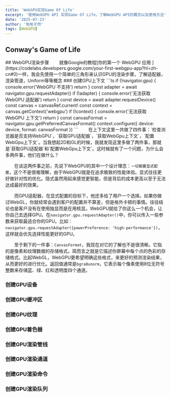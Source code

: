 ```yaml
---
title: 'WebGPU实现Game Of Life'
excerpt: '使用WebGPU API 实现Game Of Life，了解WebGPU API的概念以及使用方法'
date: '2025-07-23'
author: '匆匆孑然'
tags: [WebGPU]
---
```



## Conway's Game of Life


<Demo />
##  WebGPU渲染步骤
&emsp;&emsp;就像Google的教程[你的第一个 WebGPU 应用
](https://codelabs.developers.google.com/your-first-webgpu-app?hl=zh-cn#0)一样，我会先使用一个简单的三角形来认识GPU的渲染步骤，了解适配器，渲染管道，Uniform等等概念
### 创建GPU上下文
```ts
if (!navigator.gpu) {
    console.error('WebGPU 不支持')
    return
}
const adapter = await navigator.gpu.requestAdapter()
if (!adapter) {
    console.error('无法获取 WebGPU 适配器')
    return
}
const device = await adapter.requestDevice()
const canvas = canvasRef.current!
const context = canvas.getContext('webgpu')
if (!context) {
    console.error('无法获取 WebGPU 上下文')
    return
}
const canvasFormat = navigator.gpu.getPreferredCanvasFormat()
context.configure({
    device: device,
    format: canvasFormat
})
```
&emsp;&emsp;在上下文这里一共做了四件事：`检查浏览器是否支持WebGPU`，`获取GPU适配器`，`获取WebGpu上下文`，`配置WebGpu上下文`。当我想起2D和GL的时候，我就发现这里多做了两件事，那就是`获取GPU适配器`和`配置WebGpu上下文`。这时候就有了一个问题，为什么会多两件事，他们在做什么？

&emsp;&emsp;在谈这两件事之前，先说下WebGPU的其中一个设计理念：`一切都要显式配置`，这个不是很难理解，由于WebGPU就是在追求极致的性能体验。显式往往更好做针对性的优化。隐式虽然用起来感觉更智能，但是背后的成本更高以至于无法达成最好的效果。

&emsp;&emsp;而GPU适配器，在显式配置的目标下，他还多给了用户一个选择。如果你做过WebGL，你就经常会遇到客户的配置并不算差，但是格外卡顿的事情。往往结论也是客户没有在使用独显而是在用核显。WebGPU就给了你这么一个机会，让你自己去选择GPU。在`navigator.gpu.requestAdapter()`中，你可以传入一些参数来获取最适合你的GPU。比如：`navigator.gpu.requestAdapter({powerPreference: 'high-performance'})`，这样就会优先选择性能更好的GPU。   

&emsp;&emsp;至于剩下的一件事：`CanvasFormat`，我现在对它的了解也不是很清晰。它指的是像素和纹理数据的存储格式。简而言之就是它描述你屏幕中每个点的色彩的存储格式。比起WebGL，WebGPU更希望明确这些格式，来更好的预测渲染结果，从而更好的进行优化。返回值通常是`bgra8unorm`，它表示每个像素使用8位无符号整数来存储蓝、绿、红和透明度四个通道。

### 创建GPU设备
### 创建GPU缓冲区
### 创建GPU纹理
### 创建GPU着色器
### 创建GPU渲染管线
### 创建GPU渲染通道
### 创建GPU渲染命令
### 创建GPU渲染队列